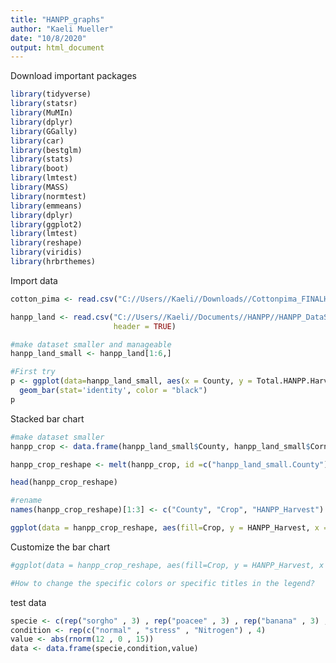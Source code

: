```yaml
---
title: "HANPP_graphs"
author: "Kaeli Mueller"
date: "10/8/2020"
output: html_document
---
```


Download important packages
```r
library(tidyverse)
library(statsr)
library(MuMIn)
library(dplyr)
library(GGally)
library(car)
library(bestglm)
library(stats)
library(boot)
library(lmtest)
library(MASS)
library(normtest)
library(emmeans)
library(dplyr)
library(ggplot2)
library(lmtest)
library(reshape)
library(viridis)
library(hrbrthemes)
```

Import data
```r
cotton_pima <- read.csv("C://Users//Kaeli//Downloads//Cottonpima_FINALHANPP.csv", header = T)

hanpp_land <- read.csv("C://Users//Kaeli//Documents//HANPP//HANPP_DataSet_LandEstimates.csv", 
                       header = TRUE)

#make dataset smaller and manageable
hanpp_land_small <- hanpp_land[1:6,]

#First try
p <- ggplot(data=hanpp_land_small, aes(x = County, y = Total.HANPP.Harvest, fill = Corn.Grain)) + 
  geom_bar(stat='identity', color = "black")
p
```
Stacked bar chart
```r
#make dataset smaller
hanpp_crop <- data.frame(hanpp_land_small$County, hanpp_land_small$Corn.Grain.1, hanpp_land_small$Cotton.Upland.1, hanpp_land_small$Soybeans.1, hanpp_land_small$Hardwood.1)

hanpp_crop_reshape <- melt(hanpp_crop, id =c("hanpp_land_small.County"))

head(hanpp_crop_reshape)

#rename
names(hanpp_crop_reshape)[1:3] <- c("County", "Crop", "HANPP_Harvest")

ggplot(data = hanpp_crop_reshape, aes(fill=Crop, y = HANPP_Harvest, x = County)) + geom_bar(position = "stack", stat = "identity")
```

Customize the bar chart
```r
#ggplot(data = hanpp_crop_reshape, aes(fill=Crop, y = HANPP_Harvest, x = County)) + geom_bar(position = "stack", stat = "identity") + ggtitle("HANPP Harvest per County for Alabama") + ylab("HANPP Harvest in g C/m^2/year") + scale_fill_viridis(discrete = T) + scale_color_hue(lables = c("Corn", "Upland Cotton", "Soybeans", "Hardwood"))

#How to change the specific colors or specific titles in the legend?
```


test data
```r
specie <- c(rep("sorgho" , 3) , rep("poacee" , 3) , rep("banana" , 3) , rep("triticum" , 3) )
condition <- rep(c("normal" , "stress" , "Nitrogen") , 4)
value <- abs(rnorm(12 , 0 , 15))
data <- data.frame(specie,condition,value)
```

